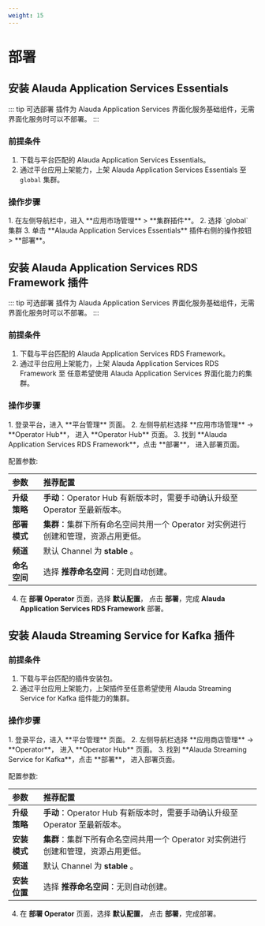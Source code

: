 ```yaml
---
weight: 15
---
```


# 部署

## 安装 Alauda Application Services Essentials

::: tip 可选部署
插件为 Alauda Application Services 界面化服务基础组件，无需界面化服务时可以不部署。
:::

### 前提条件
1. 下载与平台匹配的 Alauda Application Services Essentials。
2. 通过平台应用上架能力，上架 Alauda Application Services Essentials 至 `global` 集群。

### 操作步骤
<Tabs>
<Tab label="Web Console">
1. 在左侧导航栏中，进入 **应用市场管理** > **集群插件**。
2. 选择 `global` 集群
3. 单击 **Alauda Application Services Essentials** 插件右侧的操作按钮 > **部署**。
</Tab>
</Tabs>

## 安装 Alauda Application Services RDS Framework 插件

::: tip 可选部署
插件为 Alauda Application Services 界面化服务基础组件，无需界面化服务时可以不部署。
:::

### 前提条件
1. 下载与平台匹配的 Alauda Application Services RDS Framework。
2. 通过平台应用上架能力，上架 Alauda Application Services RDS Framework 至 任意希望使用 Alauda Application Services 界面化能力的集群。

### 操作步骤
<Tabs>
<Tab label="Web Console">
1. 登录平台，进入 **平台管理** 页面。
2. 左侧导航栏选择 **应用市场管理** -> **Operator Hub**， 进入 **Operator Hub** 页面。
3. 找到 **Alauda Application Services RDS Framework**，点击 **部署**， 进入部署页面。

配置参数:

|**参数**| **推荐配置** |
|:--------|:------------|
| **升级策略** | **手动**：Operator Hub 有新版本时，需要手动确认升级至 Operator 至最新版本。|
| **部署模式** | **集群**：集群下所有命名空间共用一个 Operator 对实例进行创建和管理，资源占用更低。|
| **频道**    | 默认 Channel 为 **stable** 。|
| **命名空间** | 选择 **推荐命名空间**：无则自动创建。|
4. 在 **部署 Operator** 页面，选择 **默认配置**， 点击 **部署**，完成 **Alauda Application Services RDS Framework** 部署。

</Tab>
</Tabs>

## 安装 Alauda Streaming Service for Kafka 插件

### 前提条件
1. 下载与平台匹配的插件安装包。
2. 通过平台应用上架能力，上架插件至任意希望使用 Alauda Streaming Service for Kafka 组件能力的集群。

### 操作步骤

<Tabs>
<Tab label="Web Console">
1. 登录平台，进入 **平台管理** 页面。
2. 左侧导航栏选择 **应用商店管理** -> **Operator**， 进入 **Operator Hub** 页面。
3. 找到 **Alauda Streaming Service for Kafka**，点击 **部署**， 进入部署页面。

  配置参数:

  |**参数**| **推荐配置** |
  |:--------|:------------|
  | **升级策略** | **手动**：Operator Hub 有新版本时，需要手动确认升级至 Operator 至最新版本。|
  | **安装模式** | **集群**：集群下所有命名空间共用一个 Operator 对实例进行创建和管理，资源占用更低。|
  | **频道**    | 默认 Channel 为 **stable** 。|
  | **安装位置** | 选择 **推荐命名空间**：无则自动创建。|

4. 在 **部署 Operator** 页面，选择 **默认配置**， 点击 **部署**，完成部署。
</Tab>
</Tabs>

